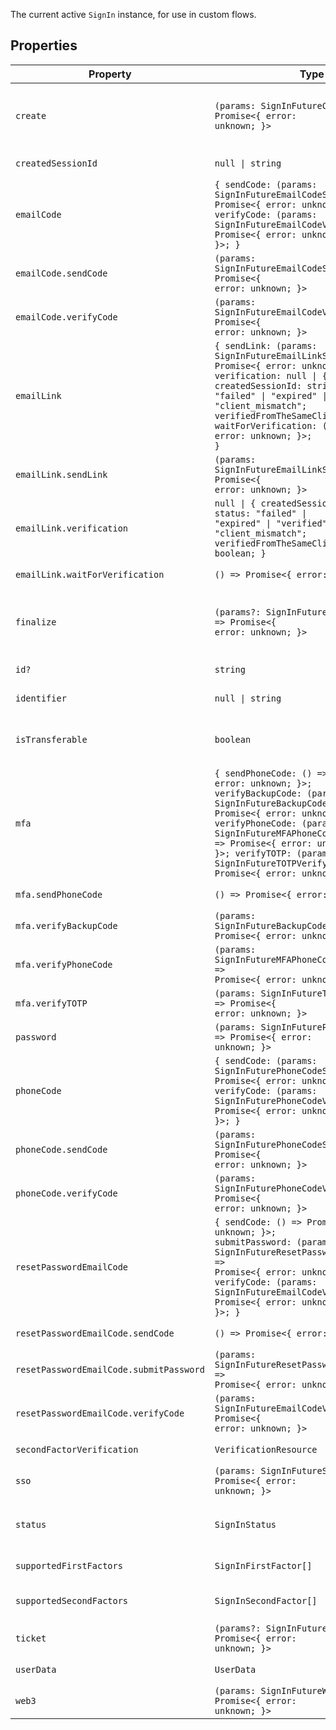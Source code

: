 The current active `SignIn` instance, for use in custom flows.

## Properties

| Property                                                         | Type                                                                                                                                                                                                                                                                                                                                                                       | Description                                                                                                                                                                            |
| ---------------------------------------------------------------- | -------------------------------------------------------------------------------------------------------------------------------------------------------------------------------------------------------------------------------------------------------------------------------------------------------------------------------------------------------------------------- | -------------------------------------------------------------------------------------------------------------------------------------------------------------------------------------- |
| <a id="create"></a> `create`                                     | <code>(params: SignInFutureCreateParams) => Promise\<\{ error: unknown; \}\></code>                                                                                                                                                                                                                                                                                        | Used to supply an identifier for the sign-in attempt. Calling this method will populate data on the sign-in attempt, such as `signIn.resource.supportedFirstFactors`.                  |
| <a id="createdsessionid"></a> `createdSessionId`                 | <code>null \| string</code>                                                                                                                                                                                                                                                                                                                                                | The created session ID for the current sign-in attempt.                                                                                                                                |
| <a id="emailcode"></a> `emailCode`                               | <code>\{ sendCode: (params: SignInFutureEmailCodeSendParams) => Promise\<\{ error: unknown; \}\>; verifyCode: (params: SignInFutureEmailCodeVerifyParams) => Promise\<\{ error: unknown; \}\>; \}</code>                                                                                                                                                                   | -                                                                                                                                                                                      |
| `emailCode.sendCode`                                             | <code>(params: SignInFutureEmailCodeSendParams) => Promise\<\{ error: unknown; \}\></code>                                                                                                                                                                                                                                                                                 | Used to send an email code to sign-in                                                                                                                                                  |
| `emailCode.verifyCode`                                           | <code>(params: SignInFutureEmailCodeVerifyParams) => Promise\<\{ error: unknown; \}\></code>                                                                                                                                                                                                                                                                               | Used to verify a code sent via email to sign-in                                                                                                                                        |
| <a id="emaillink"></a> `emailLink`                               | <code>\{ sendLink: (params: SignInFutureEmailLinkSendParams) => Promise\<\{ error: unknown; \}\>; verification: null \| \{ createdSessionId: string; status: "failed" \| "expired" \| "verified" \| "client_mismatch"; verifiedFromTheSameClient: boolean; \}; waitForVerification: () => Promise\<\{ error: unknown; \}\>; \}</code>                                      | -                                                                                                                                                                                      |
| `emailLink.sendLink`                                             | <code>(params: SignInFutureEmailLinkSendParams) => Promise\<\{ error: unknown; \}\></code>                                                                                                                                                                                                                                                                                 | Used to send an email link to sign-in                                                                                                                                                  |
| `emailLink.verification`                                         | <code>null \| \{ createdSessionId: string; status: "failed" \| "expired" \| "verified" \| "client_mismatch"; verifiedFromTheSameClient: boolean; \}</code>                                                                                                                                                                                                                 | The verification status                                                                                                                                                                |
| `emailLink.waitForVerification`                                  | <code>() => Promise\<\{ error: unknown; \}\></code>                                                                                                                                                                                                                                                                                                                        | Will wait for verification to complete or expire                                                                                                                                       |
| <a id="finalize"></a> `finalize`                                 | <code>(params?: SignInFutureFinalizeParams) => Promise\<\{ error: unknown; \}\></code>                                                                                                                                                                                                                                                                                     | Used to convert a sign-in with `status === 'complete'` into an active session. Will cause anything observing the session state (such as the `useUser()` hook) to update automatically. |
| <a id="id"></a> `id?`                                            | `string`                                                                                                                                                                                                                                                                                                                                                                   | The unique identifier for the current sign-in attempt.                                                                                                                                 |
| <a id="identifier"></a> `identifier`                             | <code>null \| string</code>                                                                                                                                                                                                                                                                                                                                                | The identifier for the current sign-in attempt.                                                                                                                                        |
| <a id="istransferable"></a> `isTransferable`                     | `boolean`                                                                                                                                                                                                                                                                                                                                                                  | Indicates that there is not a matching user for the first-factor verification used, and that the sign-in can be transferred to a sign-up.                                              |
| <a id="mfa"></a> `mfa`                                           | <code>\{ sendPhoneCode: () => Promise\<\{ error: unknown; \}\>; verifyBackupCode: (params: SignInFutureBackupCodeVerifyParams) => Promise\<\{ error: unknown; \}\>; verifyPhoneCode: (params: SignInFutureMFAPhoneCodeVerifyParams) => Promise\<\{ error: unknown; \}\>; verifyTOTP: (params: SignInFutureTOTPVerifyParams) => Promise\<\{ error: unknown; \}\>; \}</code> | -                                                                                                                                                                                      |
| `mfa.sendPhoneCode`                                              | <code>() => Promise\<\{ error: unknown; \}\></code>                                                                                                                                                                                                                                                                                                                        | Used to send a phone code as a second factor to sign-in                                                                                                                                |
| `mfa.verifyBackupCode`                                           | <code>(params: SignInFutureBackupCodeVerifyParams) => Promise\<\{ error: unknown; \}\></code>                                                                                                                                                                                                                                                                              | Used to verify a backup code as a second factor to sign-in                                                                                                                             |
| `mfa.verifyPhoneCode`                                            | <code>(params: SignInFutureMFAPhoneCodeVerifyParams) => Promise\<\{ error: unknown; \}\></code>                                                                                                                                                                                                                                                                            | Used to verify a phone code sent as a second factor to sign-in                                                                                                                         |
| `mfa.verifyTOTP`                                                 | <code>(params: SignInFutureTOTPVerifyParams) => Promise\<\{ error: unknown; \}\></code>                                                                                                                                                                                                                                                                                    | Used to verify a TOTP code as a second factor to sign-in                                                                                                                               |
| <a id="password"></a> `password`                                 | <code>(params: SignInFuturePasswordParams) => Promise\<\{ error: unknown; \}\></code>                                                                                                                                                                                                                                                                                      | Used to submit a password to sign-in.                                                                                                                                                  |
| <a id="phonecode"></a> `phoneCode`                               | <code>\{ sendCode: (params: SignInFuturePhoneCodeSendParams) => Promise\<\{ error: unknown; \}\>; verifyCode: (params: SignInFuturePhoneCodeVerifyParams) => Promise\<\{ error: unknown; \}\>; \}</code>                                                                                                                                                                   | -                                                                                                                                                                                      |
| `phoneCode.sendCode`                                             | <code>(params: SignInFuturePhoneCodeSendParams) => Promise\<\{ error: unknown; \}\></code>                                                                                                                                                                                                                                                                                 | Used to send a phone code to sign-in                                                                                                                                                   |
| `phoneCode.verifyCode`                                           | <code>(params: SignInFuturePhoneCodeVerifyParams) => Promise\<\{ error: unknown; \}\></code>                                                                                                                                                                                                                                                                               | Used to verify a code sent via phone to sign-in                                                                                                                                        |
| <a id="resetpasswordemailcode"></a> `resetPasswordEmailCode`     | <code>\{ sendCode: () => Promise\<\{ error: unknown; \}\>; submitPassword: (params: SignInFutureResetPasswordSubmitParams) => Promise\<\{ error: unknown; \}\>; verifyCode: (params: SignInFutureEmailCodeVerifyParams) => Promise\<\{ error: unknown; \}\>; \}</code>                                                                                                     | -                                                                                                                                                                                      |
| `resetPasswordEmailCode.sendCode`                                | <code>() => Promise\<\{ error: unknown; \}\></code>                                                                                                                                                                                                                                                                                                                        | Used to send a password reset code to the first email address on the account                                                                                                           |
| `resetPasswordEmailCode.submitPassword`                          | <code>(params: SignInFutureResetPasswordSubmitParams) => Promise\<\{ error: unknown; \}\></code>                                                                                                                                                                                                                                                                           | Used to submit a new password, and move the `signIn.status` to `'complete'`.                                                                                                           |
| `resetPasswordEmailCode.verifyCode`                              | <code>(params: SignInFutureEmailCodeVerifyParams) => Promise\<\{ error: unknown; \}\></code>                                                                                                                                                                                                                                                                               | Used to verify a password reset code sent via email. Will cause `signIn.status` to become `'needs_new_password'`.                                                                      |
| <a id="secondfactorverification"></a> `secondFactorVerification` | `VerificationResource`                                                                                                                                                                                                                                                                                                                                                     | The second-factor verification for the current sign-in attempt.                                                                                                                        |
| <a id="sso"></a> `sso`                                           | <code>(params: SignInFutureSSOParams) => Promise\<\{ error: unknown; \}\></code>                                                                                                                                                                                                                                                                                           | Used to perform OAuth authentication.                                                                                                                                                  |
| <a id="status"></a> `status`                                     | `SignInStatus`                                                                                                                                                                                                                                                                                                                                                             | The status of the current sign-in attempt as a string (for example, `'needs_identifier'`, `'needs_first_factor'`, `'complete'`, etc.)                                                  |
| <a id="supportedfirstfactors"></a> `supportedFirstFactors`       | <code>SignInFirstFactor[]</code>                                                                                                                                                                                                                                                                                                                                           | The list of first-factor strategies that are available for the current sign-in attempt.                                                                                                |
| <a id="supportedsecondfactors"></a> `supportedSecondFactors`     | <code>SignInSecondFactor[]</code>                                                                                                                                                                                                                                                                                                                                          | The list of second-factor strategies that are available for the current sign-in attempt.                                                                                               |
| <a id="ticket"></a> `ticket`                                     | <code>(params?: SignInFutureTicketParams) => Promise\<\{ error: unknown; \}\></code>                                                                                                                                                                                                                                                                                       | Used to perform a ticket-based sign-in.                                                                                                                                                |
| <a id="userdata"></a> `userData`                                 | `UserData`                                                                                                                                                                                                                                                                                                                                                                 | The user data for the current sign-in attempt.                                                                                                                                         |
| <a id="web3"></a> `web3`                                         | <code>(params: SignInFutureWeb3Params) => Promise\<\{ error: unknown; \}\></code>                                                                                                                                                                                                                                                                                          | Used to perform a Web3-based sign-in.                                                                                                                                                  |
